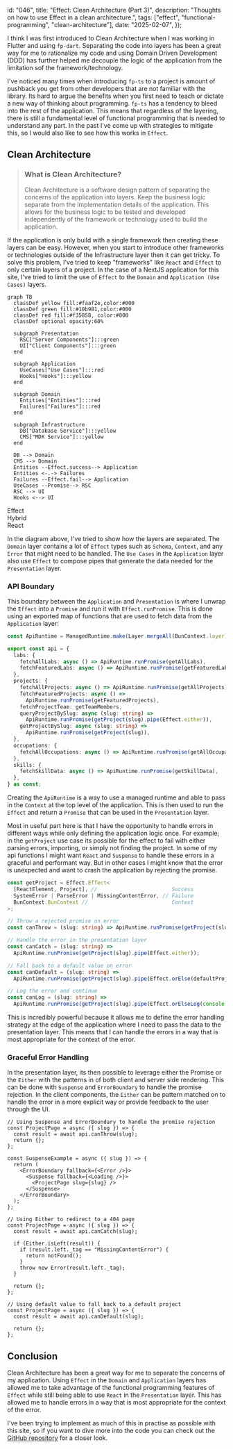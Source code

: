   id: "046",
  title: "Effect: Clean Architecture (Part 3)",
  description: "Thoughts on how to use Effect in a clean architecture.",
  tags: ["effect", "functional-programming", "clean-architecture"],
  date: "2025-02-07",
});

I think I was first introduced to Clean Architecture when I was working in
Flutter and using `fp-dart`. Separating the code into layers has been a great
way for me to rationalize my code and using Domain Driven Development (DDD) has
further helped me decouple the logic of the application from the limitation sof
the framework/technology.

I've noticed many times when introducing `fp-ts` to a project is amount of
pushback you get from other developers that are not familiar with the library.
Its hard to argue the benefits when you first need to teach or dictate a new way
of thinking about programming. `fp-ts` has a tendency to bleed into the rest of
the application. This means that regardless of the layering, there is still a
fundamental level of functional programming that is needed to understand any
part. In the past I've come up with strategies to mitigate this, so I would also
like to see how this works in `Effect`.

## Clean Architecture

> ### What is Clean Architecture?
>
> Clean Architecture is a software design pattern of separating the concerns of
> the application into layers. Keep the business logic separate from the
> implementation details of the application. This allows for the business logic
> to be tested and developed independently of the framework or technology used
> to build the application.

If the application is only build with a single framework then creating these
layers can be easy. However, when you start to introduce other frameworks or
technologies outside of the Infrastructure layer then it can get tricky. To
solve this problem, I've tried to keep "frameworks" like `React` and `Effect` to
only certain layers of a project. In the case of a NextJS application for this
site, I've tried to limit the use of `Effect` to the `Domain` and
`Application (Use Cases)` layers.

```mermaid
graph TB
  classDef yellow fill:#faaf2e,color:#000
  classDef green fill:#10b981,color:#000
  classDef red fill:#f35858, color:#000
  classDef optional opacity:60%

  subgraph Presentation
    RSC["Server Components"]:::green
    UI["Client Components"]:::green
  end

  subgraph Application
    UseCases["Use Cases"]:::red
    Hooks["Hooks"]:::yellow
  end

  subgraph Domain
    Entities["Entities"]:::red
    Failures["Failures"]:::red
  end

  subgraph Infrastructure
    DB["Database Service"]:::yellow
    CMS["MDX Service"]:::yellow
  end

  DB --> Domain
  CMS --> Domain
  Entities --Effect.success--> Application
  Entities <-.-> Failures
  Failures --Effect.fail--> Application
  UseCases --Promise--> RSC
  RSC --> UI
  Hooks <--> UI
```

<div className="flex items-center justify-end gap-2 text-xs">
  <div className="flex gap-1">
    <div className="bg-destructive size-4" />
    <span>Effect</span>
  </div>
  <div className="flex gap-1">
    <div className="bg-warning size-4" />
    <span>Hybrid</span>
  </div>
  <div className="flex gap-1">
    <div className="bg-success size-4" />
    <span>React</span>
  </div>
</div>

In the diagram above, I've tried to show how the layers are separated. The
`Domain` layer contains a lot of `Effect` types such as `Schema`, `Context`, and
any `Error` that might need to be handled. The `Use Cases` in the `Application`
layer also use `Effect` to compose pipes that generate the data needed for the
`Presentation` layer.

### API Boundary

This boundary between the `Application` and `Presentation` is where I unwrap the
`Effect` into a `Promise` and run it with `Effect.runPromise`. This is done
using an exported map of functions that are used to fetch data from the
`Application` layer:

```ts {1-2} showLineNumbers title="api/index.ts"
const ApiRuntime = ManagedRuntime.make(Layer.mergeAll(BunContext.layer));

export const api = {
  labs: {
    fetchAllLabs: async () => ApiRuntime.runPromise(getAllLabs),
    fetchFeaturedLabs: async () => ApiRuntime.runPromise(getFeaturedLabs),
  },
  projects: {
    fetchAllProjects: async () => ApiRuntime.runPromise(getAllProjects),
    fetchFeaturedProjects: async () =>
      ApiRuntime.runPromise(getFeaturedProjects),
    fetchProjectTeam: getTeamMembers,
    queryProjectBySlug: async (slug: string) =>
      ApiRuntime.runPromise(getProject(slug).pipe(Effect.either)),
    getProjectBySlug: async (slug: string) =>
      ApiRuntime.runPromise(getProject(slug)),
  },
  occupations: {
    fetchAllOccupations: async () => ApiRuntime.runPromise(getAllOccupations),
  },
  skills: {
    fetchSkillData: async () => ApiRuntime.runPromise(getSkillData),
  },
} as const;
```

Creating the `ApiRuntime` is a way to use a managed runtime and able to pass in
the `Context` at the top level of the application. This is then used to run the
`Effect` and return a `Promise` that can be used in the `Presentation` layer.

Most in useful part here is that I have the opportunity to handle errors in
different ways while only defining the application logic once. For example; in
the `getProject` use case its possible for the effect to fail with either
parsing errors, importing, or simply not finding the project. In some of my api
functions I might want `React` and `Suspense` to handle these errors in a
graceful and performant way. But in other cases I might know that the error is
unexpected and want to crash the application by rejecting the promise.

```ts /getProject/#warning /getProject(slug)/#warning
const getProject = Effect.Effect<
  [ReactElement, Project], //                        Success
  SystemError | ParseError | MissingContentError, // Failure
  BunContext.BunContext //                           Context
>;

// Throw a rejected promise on error
const canThrow = (slug: string) => ApiRuntime.runPromise(getProject(slug));

// Handle the error in the presentation layer
const canCatch = (slug: string) =>
  ApiRuntime.runPromise(getProject(slug).pipe(Effect.either));

// Fall back to a default value on error
const canDefault = (slug: string) =>
  ApiRuntime.runPromise(getProject(slug).pipe(Effect.orElse(defaultProject)));

// Log the error and continue
const canLog = (slug: string) =>
  ApiRuntime.runPromise(getProject(slug).pipe(Effect.orElseLog(console.error)));
```

This is incredibly powerful because it allows me to define the error handling
strategy at the edge of the application where I need to pass the data to the
presentation layer. This means that I can handle the errors in a way that is
most appropriate for the context of the error.

### Graceful Error Handling

In the presentation layer, its then possible to leverage either the Promise or
the `Either` with the patterns in of both client and server side rendering. This
can be done with `Suspense` and `ErrorBoundary` to handle the promise rejection.
In the client components, the `Either` can be pattern matched on to handle the
error in a more explicit way or provide feedback to the user through the UI.

```tsx /ProjectPage/#warning
// Using Suspense and ErrorBoundary to handle the promise rejection
const ProjectPage = async ({ slug }) => {
  const result = await api.canThrow(slug);
  return {};
};

const SuspenseExample = async ({ slug }) => {
  return (
    <ErrorBoundary fallback={<Error />}>
      <Suspense fallback={<Loading />}>
        <ProjectPage slug={slug} />
      </Suspense>
    </ErrorBoundary>
  );
};
```

```tsx /ProjectPage/#warning
// Using Either to redirect to a 404 page
const ProjectPage = async ({ slug }) => {
  const result = await api.canCatch(slug);

  if (Either.isLeft(result)) {
    if (result.left._tag == "MissingContentError") {
      return notFound();
    }
    throw new Error(result.left._tag);
  }

  return {};
};
```

```tsx /ProjectPage/#warning
// Using default value to fall back to a default project
const ProjectPage = async ({ slug }) => {
  const result = await api.canDefault(slug);

  return {};
};
```

## Conclusion

Clean Architecture has been a great way for me to separate the concerns of my
application. Using `Effect` in the `Domain` and `Application` layers has allowed
me to take advantage of the functional programming features of `Effect` while
still being able to use `React` in the `Presentation` layer. This has allowed me
to handle errors in a way that is most appropriate for the context of the error.

I've been trying to implement as much of this in practise as possible with this
site, so if you want to dive more into the code you can check out the
[GitHub repository](https://github.com/lloydrichards/proj_portfolio-website) for
a closer look.
